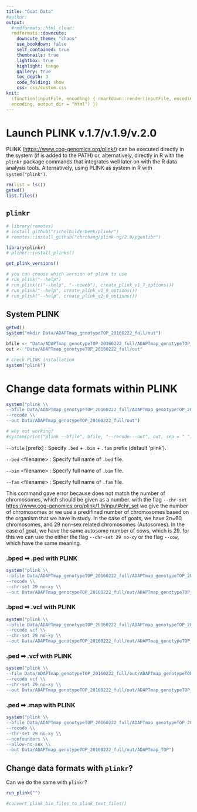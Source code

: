 ```yaml
---
title: "Goat Data"
#author:
output:
  #rmdformats::html_clean:
  rmdformats::downcute:
    downcute_theme: "chaos"
    use_bookdown: false
    self_contained: true
    thumbnails: true
    lightbox: true
    highlight: tango
    gallery: true
    toc_depth: 3
    code_folding: show
    css: css/custom.css
knit:
  (function(inputFile, encoding) { rmarkdown::render(inputFile, encoding =
  encoding, output_dir = "html") })
---
```


# Launch PLINK v.1.7/v.1.9/v.2.0

PLINK ([https://www.cog-genomics.org/plink/](https://www.cog-genomics.org/plink/)) can be executed directly in the system (if is added to the PATH) or, alternatively, directly in R with the `plinkr` package commands that integrates well later on with the R data analysis tools.
Alternatively, using PLINK as system in R with `system("plink")`.

```r
rm(list = ls())
getwd()
list.files()
```

## `plinkr`
```r
# library(remotes)
# install_github("richelbilderbeek/plinkr")
# remotes::install_github("chrchang/plink-ng/2.0/pgenlibr")

library(plinkr)
# plinkr::install_plinks()

get_plink_versions()

# you can choose which version of plink to use
# run_plink("--help")
# run_plink(c("--help", "--noweb"), create_plink_v1_7_options())
# run_plink("--help", create_plink_v1_9_options())
# run_plink("--help", create_plink_v2_0_options())
```

## System PLINK
```r
getwd()
system("mkdir Data/ADAPTmap_genotypeTOP_20160222_full/out")

bfile <- "Data/ADAPTmap_genotypeTOP_20160222_full/ADAPTmap_genotypeTOP_20160222_full"
out <- "Data/ADAPTmap_genotypeTOP_20160222_full/out"

# check PLINK installation
system("plink")

```

# Change data formats within PLINK
```r
system("plink \\
--bfile Data/ADAPTmap_genotypeTOP_20160222_full/ADAPTmap_genotypeTOP_20160222_full \\
--recode \\
--out Data/ADAPTmap_genotypeTOP_20160222_full/out")

# why not working?
#system(print("plink --bfile", bfile, "--recode --out", out, sep = " "))
```

`--bfile` \[prefix]\ : Specify `.bed` + `.bim` + `.fam` prefix (default 'plink').

`--bed` \<filename>\ : Specify full name of `.bed` file.

`--bim` \<filename>\ : Specify full name of `.bim` file.

`--fam` \<filename>\ : Specify full name of `.fam` file.

This command gave error because does not match the number of chromosomes, which should be given as a number.
with the flag `--chr-set` [https://www.cog-genomics.org/plink/1.9/input#chr_set](https://www.cog-genomics.org/plink/1.9/input#chr_set) we give the number of chromosomes or we use a predifined number of chromosomes based on the organism that we have in study.
In the case of goats, we have 2n=60 chromosomes, and 29 non-sex related chromosomes (Autosomes).
In the case of goat, we have the same autosome number of cows, which is 29.
for this we can use the either the flag `--chr-set 29 no-xy` or the flag `--cow`, which have the same meaning.

### .bped &#x27A1; .ped with PLINK
```r
system("plink \\
--bfile Data/ADAPTmap_genotypeTOP_20160222_full/ADAPTmap_genotypeTOP_20160222_full \\
--recode \\
--chr-set 29 no-xy \\
--out Data/ADAPTmap_genotypeTOP_20160222_full/out/ADAPTmap_genotypeTOP_20160222_full")
```

### .bped &#x27A1; .vcf with PLINK
```r
system("plink \\
--bfile Data/ADAPTmap_genotypeTOP_20160222_full/ADAPTmap_genotypeTOP_20160222_full \\
--recode vcf \\
--chr-set 29 no-xy \\
--out Data/ADAPTmap_genotypeTOP_20160222_full/out/ADAPTmap_genotypeTOP_20160222_full")
```

### .ped &#x27A1; .vcf with PLINK
```r
system("plink \\
--file Data/ADAPTmap_genotypeTOP_20160222_full/out/ADAPTmap_genotypeTOP_20160222_full \\
--recode vcf \\
--chr-set 29 no-xy \\
--out Data/ADAPTmap_genotypeTOP_20160222_full/out/ADAPTmap_genotypeTOP_20160222_full")
```

### .ped &#x27A1; .map with PLINK
```r
system("plink \\
--bfile Data/ADAPTmap_genotypeTOP_20160222_full/ADAPTmap_genotypeTOP_20160222_full \\
--recode \\
--chr-set 29 no-xy \\
--nonfounders \\
--allow-no-sex \\
--out Data/ADAPTmap_genotypeTOP_20160222_full/out/ADAPTmap_TOP")
```

## Change data formats with `plinkr`?
Can we do the same with `plinkr`?
```r
run_plink("")

#convert_plink_bin_files_to_plink_text_files()
```

